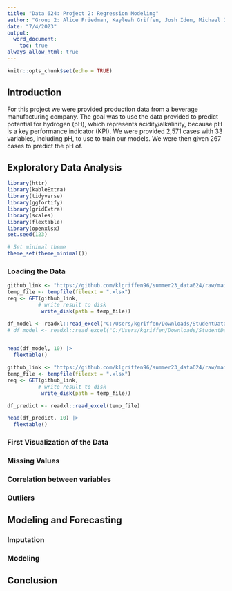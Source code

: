 ```yaml
---
title: "Data 624: Project 2: Regression Modeling"
author: "Group 2: Alice Friedman, Kayleah Griffen, Josh Iden, Michael Ippolito"
date: "7/4/2023"
output:
  word_document: 
    toc: true
always_allow_html: true
---
```


```r
knitr::opts_chunk$set(echo = TRUE)
```

## Introduction

For this project we were provided production data from a beverage manufacturing company. The goal was to use the data provided to predict potential for hydrogen (pH), which represents acidity/alkalinity, because pH is a key performance indicator (KPI).  We were provided 2,571 cases with 33 variables, including pH, to use to train our models. We were then given 267 cases to predict the pH of. 


## Exploratory Data Analysis

```r
library(httr)
library(kableExtra)
library(tidyverse)
library(ggfortify)
library(gridExtra)
library(scales)
library(flextable)
library(openxlsx)
set.seed(123)

# Set minimal theme
theme_set(theme_minimal())

```

### Loading the Data

```r
github_link <- "https://github.com/klgriffen96/summer23_data624/raw/main/project_2/StudentData%20-%20TO%20MODEL.xlsx"
temp_file <- tempfile(fileext = ".xlsx")
req <- GET(github_link, 
          # write result to disk
           write_disk(path = temp_file))

df_model <- readxl::read_excel("C:/Users/kgriffen/Downloads/StudentData - TO MODEL.xlsx", sheet = "Subset", .name_repair = "universal")
# df_model <- readxl::read_excel("C:/Users/kgriffen/Downloads/StudentData - TO MODEL.xlsx", sheet = "Subset", .name_repair = "universal")


head(df_model, 10) |>
  flextable()

github_link <- "https://github.com/klgriffen96/summer23_data624/raw/main/project_2/StudentEvaluation-%20TO%20PREDICT.xlsx"
temp_file <- tempfile(fileext = ".xlsx")
req <- GET(github_link, 
          # write result to disk
           write_disk(path = temp_file))

df_predict <- readxl::read_excel(temp_file)

head(df_predict, 10) |>
  flextable()

```

### First Visualization of the Data

### Missing Values

### Correlation between variables

### Outliers

## Modeling and Forecasting 

### Imputation

### Modeling 

## Conclusion
